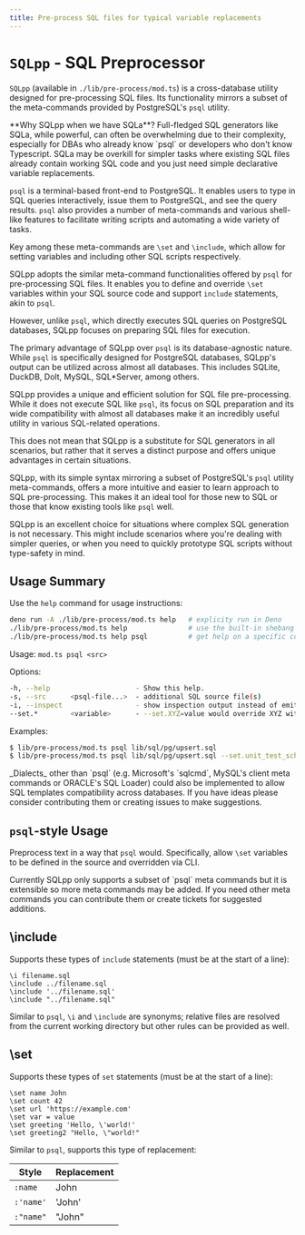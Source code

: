 ```yaml
---
title: Pre-process SQL files for typical variable replacements
---
```


# `SQLpp` - SQL Preprocessor

`SQLpp` (available in `./lib/pre-process/mod.ts`) is a cross-database utility
designed for pre-processing SQL files. Its functionality mirrors a subset of the
meta-commands provided by PostgreSQL's `psql` utility.

<Callout>
**Why SQLpp when we have SQLa**? Full-fledged SQL generators like SQLa, while
powerful, can often be overwhelming due to their complexity, especially for
DBAs who already know `psql` or developers who don't know Typescript. SQLa may
be overkill for simpler tasks where existing SQL files already contain working
SQL code and you just need simple declarative variable replacements.
</Callout>

`psql` is a terminal-based front-end to PostgreSQL. It enables users to type in
SQL queries interactively, issue them to PostgreSQL, and see the query results.
`psql` also provides a number of meta-commands and various shell-like features
to facilitate writing scripts and automating a wide variety of tasks.

Key among these meta-commands are `\set` and `\include`, which allow for setting
variables and including other SQL scripts respectively.

SQLpp adopts the similar meta-command functionalities offered by `psql` for
pre-processing SQL files. It enables you to define and override `\set` variables
within your SQL source code and support `include` statements, akin to `psql`.

However, unlike `psql`, which directly executes SQL queries on PostgreSQL
databases, SQLpp focuses on preparing SQL files for execution.

The primary advantage of SQLpp over `psql` is its database-agnostic nature.
While `psql` is specifically designed for PostgreSQL databases, SQLpp's output
can be utilized across almost all databases. This includes SQLite, DuckDB, Dolt,
MySQL, SQL*Server, among others.

SQLpp provides a unique and efficient solution for SQL file pre-processing.
While it does not execute SQL like `psql`, its focus on SQL preparation and its
wide compatibility with almost all databases make it an incredibly useful
utility in various SQL-related operations.

This does not mean that SQLpp is a substitute for SQL generators in all
scenarios, but rather that it serves a distinct purpose and offers unique
advantages in certain situations.

SQLpp, with its simple syntax mirroring a subset of PostgreSQL's `psql` utility
meta-commands, offers a more intuitive and easier to learn approach to SQL
pre-processing. This makes it an ideal tool for those new to SQL or those that
know existing tools like `psql` well.

SQLpp is an excellent choice for situations where complex SQL generation is not
necessary. This might include scenarios where you're dealing with simpler
queries, or when you need to quickly prototype SQL scripts without type-safety
in mind.

## Usage Summary

Use the `help` command for usage instructions:

```bash
deno run -A ./lib/pre-process/mod.ts help   # explicity run in Deno
./lib/pre-process/mod.ts help               # use the built-in shebang
./lib/pre-process/mod.ts help psql          # get help on a specific command
```

Usage: `mod.ts psql <src>`

Options:

```bash
-h, --help                     - Show this help.
-s, --src      <psql-file...>  - additional SQL source file(s)
-i, --inspect                  - show inspection output instead of emitting SQL source
--set.*        <variable>      - --set.XYZ=value would override XYZ with value provided
```

Examples:

```bash
$ lib/pre-process/mod.ts psql lib/sql/pg/upsert.sql
$ lib/pre-process/mod.ts psql lib/sql/pg/upsert.sql --set.unit_test_schema=some_other_schema
```

<Callout>
  _Dialects_ other than `psql` (e.g. Microsoft's `sqlcmd`, MySQL's client meta
  commands or ORACLE's SQL Loader) could also be implemented to allow SQL
  templates compatibility across databases. If you have ideas please consider
  contributing them or creating issues to make suggestions.
</Callout>

## `psql`-style Usage

Preprocess text in a way that `psql` would. Specifically, allow `\set` variables
to be defined in the source and overridden via CLI.

<Callout>
  Currently SQLpp only supports a subset of `psql` meta commands but it is
  extensible so more meta commands may be added. If you need other meta commands
  you can contribute them or create tickets for suggested additions.
</Callout>

## \include

Supports these types of `include` statements (must be at the start of a line):

```psql
\i filename.sql
\include ../filename.sql
\include '../filename.sql'
\include "../filename.sql"
```

Similar to `psql`, `\i` and `\include` are synonyms; relative files are resolved
from the current working directory but other rules can be provided as well.

## \set

Supports these types of `set` statements (must be at the start of a line):

```psql
\set name John
\set count 42
\set url 'https://example.com'
\set var = value
\set greeting 'Hello, \'world!'
\set greeting2 "Hello, \"world!"
```

Similar to `psql`, supports this type of replacement:

| Style     | Replacement |
| --------- | ----------- |
| `:name`   | John        |
| `:'name'` | 'John'      |
| `:"name"` | "John"      |

